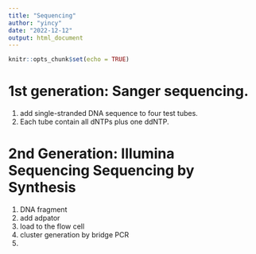 ```yaml
---
title: "Sequencing"
author: "yincy"
date: "2022-12-12"
output: html_document
---
```


```r
knitr::opts_chunk$set(echo = TRUE)
```

# 1st generation: **Sanger sequencing**.  
1. add single-stranded DNA sequence to four test tubes.  
2. Each tube contain all dNTPs plus one ddNTP.  

# 2nd Generation: Illumina Sequencing Sequencing by Synthesis
1. DNA fragment  
2. add adpator
3. load to the flow cell
4. cluster generation by bridge PCR
5. 


